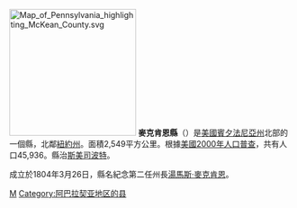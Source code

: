 [[File:Map_of_Pennsylvania_highlighting_McKean_County.svg|225px]]
'''麥克肯恩縣'''（{{lang-en|McKean County}}）是[[美國|美國]][[賓夕法尼亞州|賓夕法尼亞州]]北部的一個縣，北鄰[[紐約州|紐約州]]。面積2,549平方公里。根據[[美國2000年人口普查|美國2000年人口普查]]，共有人口45,936。縣治[[斯美司波特|斯美司波特]]。

成立於1804年3月26日，縣名紀念第二任州長[[湯馬斯·麥克肯恩|湯馬斯·麥克肯恩]]。
{{Pennsylvania-stub}}
{{Pennsylvania}}

[[Category:賓夕法尼亞州行政區劃|M]]
[[Category:阿巴拉契亚地区的县|Category:阿巴拉契亚地区的县]]